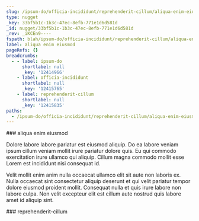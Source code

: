 ```yaml
---
slug: /ipsum-do/officia-incididunt/reprehenderit-cillum/aliqua-enim-eiusmod
type: nugget
_key: 33bf5b1c-1b3c-47ec-8efb-771e1d6d581d
_id: nugget/33bf5b1c-1b3c-47ec-8efb-771e1d6d581d
_rev: _iKCEn9----
fspath: blah/ipsum-do/officia-incididunt/reprehenderit-cillum/aliqua-enim-eiusmod.md
label: aliqua enim eiusmod
pageRefs: {}
breadcrumbs:
  - - label: ipsum-do
      shortlabel: null
      _key: '12414966'
    - label: officia-incididunt
      shortlabel: null
      _key: '12415765'
    - label: reprehenderit-cillum
      shortlabel: null
      _key: '12415835'
paths:
  - /ipsum-do/officia-incididunt/reprehenderit-cillum/aliqua-enim-eiusmod
---
```


<NuggetArea>
<Nugget slug="/ipsum-do/officia-incididunt/reprehenderit-cillum/aliqua-enim-eiusmod" type="nugget" _key="33bf5b1c-1b3c-47ec-8efb-771e1d6d581d" _id="nugget/33bf5b1c-1b3c-47ec-8efb-771e1d6d581d" _rev="_iKCEn9----" fspath="blah/ipsum-do/officia-incididunt/reprehenderit-cillum/aliqua-enim-eiusmod.md" label="aliqua enim eiusmod" paths="/ipsum-do/officia-incididunt/reprehenderit-cillum/aliqua-enim-eiusmod">
<NuggetBody>
### aliqua enim eiusmod

Dolore labore labore pariatur est eiusmod aliquip. Do ea labore veniam ipsum cillum veniam mollit irure pariatur dolore quis. Eu qui commodo exercitation irure ullamco qui aliquip. Cillum magna commodo mollit esse Lorem est incididunt nisi consequat id.

Velit mollit enim anim nulla occaecat ullamco elit sit aute non laboris ex. Nulla occaecat sint consectetur aliquip deserunt et qui velit pariatur tempor dolore eiusmod proident mollit. Consequat nulla et quis irure labore non labore culpa. Non velit excepteur elit est cillum aute nostrud quis labore amet id aliquip sint.

</NuggetBody>
<Breadcrumbs>
<Crumbs>
<Crumb _key="12414966" label="ipsum-do" /><Crumb _key="12415765" label="officia-incididunt" /><Crumb _key="12415835" label="reprehenderit-cillum" />
</Crumbs>
</Breadcrumbs>
</Nugget>

<NuggetsInbound>
</NuggetsInbound>
<NuggetsOutbound>
</NuggetsOutbound>
</NuggetArea>
<PassagesInbound>
<Passage direction="inbound" type="passage" _key="12415835" _id="passage/12415835" _rev="_iKCEn86--A" label="reprehenderit-cillum" passage="reprehenderit-cillum" fspath="blah/ipsum-do/officia-incididunt/reprehenderit-cillum" paths="/ipsum-do/officia-incididunt/reprehenderit-cillum" slug="/ipsum-do/officia-incididunt/reprehenderit-cillum">
<NuggetBody>
### reprehenderit-cillum

</NuggetBody>
<Breadcrumbs>
<Crumbs>
<Crumb _key="12414966" label="ipsum-do" /><Crumb _key="12415765" label="officia-incididunt" />
</Crumbs>
</Breadcrumbs>
</Passage>

</PassagesInbound>
<PassagesOutbound>
</PassagesOutbound>